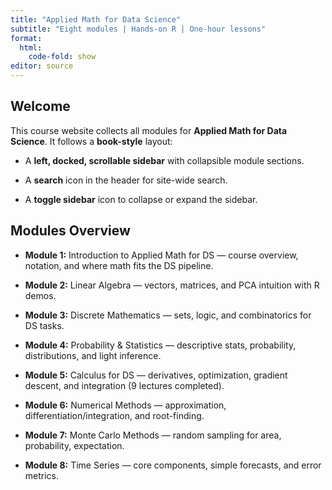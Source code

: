 ```yaml
---
title: "Applied Math for Data Science"
subtitle: "Eight modules | Hands-on R | One-hour lessons"
format:
  html:
    code-fold: show
editor: source
---
```


## Welcome

This course website collects all modules for **Applied Math for Data Science**. It follows a **book-style** layout:

-   A **left, docked, scrollable sidebar** with collapsible module sections.

-   A **search** icon in the header for site-wide search.

-   A **toggle sidebar** icon to collapse or expand the sidebar.

## Modules Overview

-   **Module 1:** Introduction to Applied Math for DS — course overview, notation, and where math fits the DS pipeline.

-   **Module 2:** Linear Algebra — vectors, matrices, and PCA intuition with R demos.

-   **Module 3:** Discrete Mathematics — sets, logic, and combinatorics for DS tasks.

-   **Module 4:** Probability & Statistics — descriptive stats, probability, distributions, and light inference.

-   **Module 5:** Calculus for DS — derivatives, optimization, gradient descent, and integration (9 lectures completed).

-   **Module 6:** Numerical Methods — approximation, differentiation/integration, and root-finding.

-   **Module 7:** Monte Carlo Methods — random sampling for area, probability, expectation.

-   **Module 8:** Time Series — core components, simple forecasts, and error metrics.
